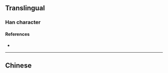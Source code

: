 {{also|愨|慤}}
{{character info}}
==Translingual==

===Han character===
{{Han char|rn=61|rad=心|as=07|sn=10|four=|canj=GBHP|ids=⿳士冗心}}

====References====
* {{Han ref|kx=0388.341|hdz=42299.120|uh=60AB|ud=24747}}

----

==Chinese==
{{zh-see|愨}}